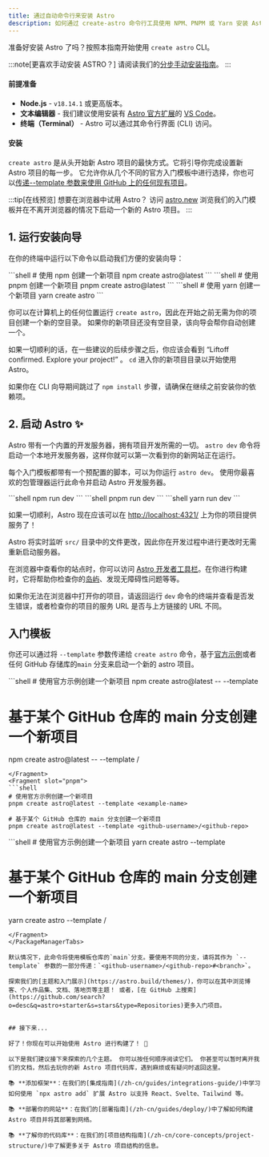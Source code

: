 ```yaml
---
title: 通过自动命令行来安装 Astro
description: 如何通过 create-astro 命令行工具使用 NPM、PNPM 或 Yarn 安装 Astro。
---
```


准备好安装 Astro 了吗？按照本指南开始使用 `create astro` CLI。

:::note[更喜欢手动安装 ASTRO？]
请阅读我们的[分步手动安装指南](/zh-cn/install/manual/)。
:::

#### 前提准备

- **Node.js** - `v18.14.1` 或更高版本。
- **文本编辑器** - 我们建议使用安装有 [Astro 官方扩展](https://marketplace.visualstudio.com/items?itemName=astro-build.astro-vscode)的 [VS Code](https://code.visualstudio.com/)。
- **终端（Terminal）** - Astro 可以通过其命令行界面 (CLI) 访问。

#### 安装

`create astro` 是从头开始新 Astro 项目的最快方式。它将引导你完成设置新 Astro 项目的每一步。 它允许你从几个不同的官方入门模板中进行选择，你也可以[传递--template 参数来使用 GitHub 上的任何现有项目](#入门模板)。

:::tip[在线预览]
想要在浏览器中试用 Astro？ 访问 [astro.new](https://astro.new/) 浏览我们的入门模板并在不离开浏览器的情况下启动一个新的 Astro 项目。
:::

## 1. 运行安装向导

在你的终端中运行以下命令以启动我们方便的安装向导：

<PackageManagerTabs>
  <Fragment slot="npm">
  ```shell
  # 使用 npm 创建一个新项目
  npm create astro@latest
  ```
  </Fragment>
  <Fragment slot="pnpm">
  ```shell
  # 使用 pnpm 创建一个新项目
  pnpm create astro@latest
  ```
  </Fragment>
  <Fragment slot="yarn">
  ```shell
  # 使用 yarn 创建一个新项目
  yarn create astro
  ```
  </Fragment>
</PackageManagerTabs>

你可以在计算机上的任何位置运行 `create astro`，因此在开始之前无需为你的项目创建一个新的空目录。 如果你的新项目还没有空目录，该向导会帮你自动创建一个。

如果一切顺利的话，在一些建议的后续步骤之后，你应该会看到 “Liftoff confirmed. Explore your project!” 。 `cd` 进入你的新项目目录以开始使用 Astro。

如果你在 CLI 向导期间跳过了 `npm install` 步骤，请确保在继续之前安装你的依赖项。

## 2. 启动 Astro ✨

Astro 带有一个内置的开发服务器，拥有项目开发所需的一切。 `astro dev` 命令将启动一个本地开发服务器，这样你就可以第一次看到你的新网站正在运行。

每个入门模板都带有一个预配置的脚本，可以为你运行 `astro dev`。 使用你最喜欢的包管理器运行此命令并启动 Astro 开发服务器。

<PackageManagerTabs>
  <Fragment slot="npm">
  ```shell
  npm run dev
  ```
  </Fragment>
  <Fragment slot="pnpm">
  ```shell
  pnpm run dev
  ```
  </Fragment>
  <Fragment slot="yarn">
  ```shell
  yarn run dev
  ```
  </Fragment>
</PackageManagerTabs>


如果一切顺利，Astro 现在应该可以在 [http://localhost:4321/](http://localhost:4321/) 上为你的项目提供服务了！

Astro 将实时监听 `src/` 目录中的文件更改，因此你在开发过程中进行更改时无需重新启动服务器。

在浏览器中查看你的站点时，你可以访问 [Astro 开发者工具栏](/zh-cn/reference/configuration-reference/#dev-toolbar-options)。在你进行构建时，它将帮助你检查你的[岛屿](/zh-cn/concepts/islands/)、发现无障碍性问题等等。

如果你无法在浏览器中打开你的项目，请返回运行 `dev` 命令的终端并查看是否发生错误，或者检查你的项目的服务 URL 是否与​上方​链接的 URL 不同。

## 入门模板

你还可以通过将 `--template` 参数传递给 `create astro` 命令，基于[官方示例](https://github.com/withastro/astro/tree/main/examples)或者任何 GitHub 存储库的`main` 分支来启动一个新的 astro 项目。

<PackageManagerTabs>
  <Fragment slot="npm">
  ```shell
  # 使用官方示例创建一个新项目
  npm create astro@latest -- --template <example-name>

  # 基于某个 GitHub 仓库的 main 分支创建一个新项目
  npm create astro@latest -- --template <github-username>/<github-repo>
  ```
  </Fragment>
  <Fragment slot="pnpm">
  ```shell
  # 使用官方示例创建一个新项目
  pnpm create astro@latest --template <example-name>
  
  # 基于某个 GitHub 仓库的 main 分支创建一个新项目
  pnpm create astro@latest --template <github-username>/<github-repo>
  ```
  </Fragment>
  <Fragment slot="yarn">
  ```shell
  # 使用官方示例创建一个新项目
  yarn create astro --template <example-name>
  
  # 基于某个 GitHub 仓库的 main 分支创建一个新项目
  yarn create astro --template <github-username>/<github-repo>
  ```
  </Fragment>
</PackageManagerTabs>

默认情况下，此命令将使用模板仓库的`main`分支。要使用不同的分支，请将其作为 `--template` 参数的一部分传递：`<github-username>/<github-repo>#<branch>`。

探索我们的[主题和入门展示](https://astro.build/themes/)，你可以在其中浏览博客、个人作品集、文档、落地页等主题！ 或者，[在 GitHub 上搜索](https://github.com/search?o=desc&q=astro+starter&s=stars&type=Repositories)更多入门项目。


## 接下来...

好了！你现在可以开始使用 Astro 进行构建了！ 🥳

以下是我们建议接下来探索的几个主题。 你可以按任何顺序阅读它们。 你甚至可以暂时离开我们的文档，然后去玩你的新 Astro 项目代码库，遇到麻烦或有疑问时返回这里。

📚 **添加框架**：在我们的[集成指南](/zh-cn/guides/integrations-guide/)中学习如何使用 `npx astro add` 扩展 Astro 以支持 React、Svelte、Tailwind 等。

📚 **部署你的网站**：在我们的[部署指南](/zh-cn/guides/deploy/)中了解如何构建 Astro 项目并将其部署到网络。

📚 **了解你的代码库**：在我们的[项目结构指南](/zh-cn/core-concepts/project-structure/)中了解更多关于 Astro 项目结构的信息。

